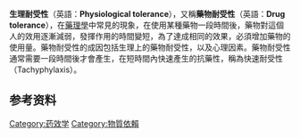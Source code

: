 {{Multiple issues|
{{medref|time=2017-04-29T09:24:29+00:00}}
{{expert}}
{{Expand|time=2016-02-26T17:17:13+00:00}}
}}
{{medical}}
{{addiction glossary}}
'''生理耐受性'''（英語：'''Physiological tolerance'''），又稱'''藥物耐受性'''（英語：'''Drug tolerance'''），在[[藥理學|藥理學]]中常見的現象，在使用某種藥物一段時間後，藥物對這個人的效用逐漸減弱，發揮作用的時間變短，為了達成相同的效果，必須增加藥物的使用量。藥物耐受性的成因包括生理上的藥物耐受性，以及心理因素。藥物耐受性通常需要一段時間後才會產生，在短時間內快速產生的抗藥性，稱為快速耐受性（Tachyphylaxis）。

==参考资料==
{{reflist}}

{{medical-stub}}

[[Category:药效学|Category:药效学]]
[[Category:物質依賴|Category:物質依賴]]
